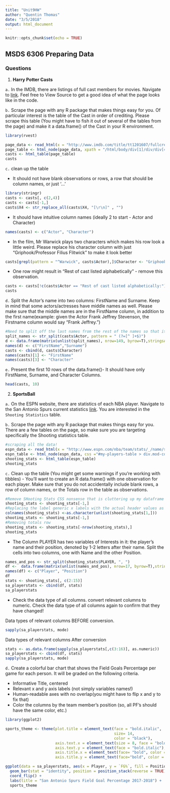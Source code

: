 ```yaml
---
title: "Unit9HW"
author: "Quentin Thomas"
date: "3/5/2018"
output: html_document
---
```


```r
knitr::opts_chunk$set(echo = TRUE)
```

## MSDS 6306 Preparing Data

### Questions

1. **Harry Potter Casts**


`a.` In the IMDB, there are listings of full cast members for movies. Navigate to [link](http://www.imdb.com/title/tt1201607/fullcredits?ref_=tt_ql_1). Feel free to View Source to get a good idea of what the page looks
like in the code.

`b.` Scrape the page with any R package that makes things easy for you. Of particular interest is the table of the Cast in order of
crediting. Please scrape this table (You might have to fish it out of several of the tables from the page) and make it a data.frame() of the Cast in your R environment.

```r
library(rvest)

page_data <- read_html(x = "http://www.imdb.com/title/tt1201607/fullcredits?ref_=tt_ql_1")
page_table <- html_node(page_data, xpath = "/html/body/div[1]/div/div[4]/div[3]/div[1]/div[1]/div[2]/table[3]")
casts <- html_table(page_table)
casts
```

`c.` clean up the table

- It should not have blank observations or rows, a row that should be column names, or just '...'

```r
library(stringr)
casts <- casts[, c(2,4)]
casts <- casts[-1,]
casts$X4 <- str_replace_all(casts$X4, "[\r\n]" , "")
```

- It should have intuitive column names (ideally 2 to start - Actor and Character)
```r
names(casts) <- c("Actor", "Character")
```

- In the film, Mr Warwick plays two characters which makes his row look a little weird. Please replace his character column with just
"Griphook/Professor Filius Flitwick" to make it look better

```r
casts[grepl(pattern = "^Warwick", casts$Actor),]$Character <- "Griphook/Professor Filius Flitwick"
```

- One row might result in "Rest of cast listed alphabetically" - remove this observation.

```r
casts <- casts[!c(casts$Actor == "Rest of cast listed alphabetically:"),]
casts
```

`d.` Split the Actor's name into two columns: FirstName and Surname. Keep in mind that some actors/actresses have middle names as well. Please make sure that the middle names are in the FirstName column, in addition to the first name(example: given the Actor Frank Jeffrey Stevenson, the Firstname column would say "Frank Jeffrey.")


```r
#Need to split off the last names from the rest of the names so that it will also include middle names if they have it.
split_names <- str_split(casts$Actor, pattern = " (?=[^ ]+$)")
d <- data.frame(matrix(unlist(split_names), nrow=149, byrow=T),stringsAsFactors=FALSE)
names(d) <- c("FirstName","Surname")
casts <- cbind(d, casts$Character)
names(casts)[1] <- "FirstName"
names(casts)[3] <- "Character"
```

`e.` Present the first 10 rows of the data.frame()- It should have only FirstName, Surname, and Character Columns.

```r
head(casts, 10)
```

2. **SportsBall**

`a.` On the ESPN website, there are statistics of each NBA player. Navigate to the San Antonio Spurs current statistics [link](http://www.espn.com/nba/team/stats/_/name/sa/san-antonio-spurs). You are interested in the `Shooting Statistics` table.

`b.` Scrape the page with any R package that makes things easy for you. There are a few tables on the page, so make sure you are targeting specifically the Shooting
statistics table.
```r
#scraping all the data!
espn_data <- read_html(x = "http://www.espn.com/nba/team/stats/_/name/sa/san-antonio-spurs")
espn_table <- html_node(espn_data, css ="#my-players-table > div.mod-container.mod-table > div:nth-child(3) > table")
shooting_stats <- html_table(espn_table)
shooting_stats
```

`c.` Clean up the table (You might get some warnings if you're working with tibbles)
- You'll want to create an R data.frame() with one observation for each player. Make sure that you do not accidentally include blank rows, a row of column
names, or the Totals row in the table as observations.

```r
#Remove SHooting Stats CSS nonsense that is cluttering up my dataframe
shooting_stats <- shooting_stats[-1,]
#Replacing the label generic x labels with the actual header values as the column names
colnames(shooting_stats) <-as.character(unlist(shooting_stats[1,]))
shooting_stats <- shooting_stats[-1,]
#Removing totals row
shooting_stats <- shooting_stats[-nrow(shooting_stats),]
shooting_stats
```


- The Column PLAYER has two variables of Interests in it: the player's name and their position, denoted by 1-2 letters after their name. Split the cells into
two columns, one with Name and the other Position.

```r
names_and_pos <- str_split(shooting_stats$PLAYER, ", ")
df <-  data.frame(matrix(unlist(names_and_pos), nrow=17, byrow=T),stringsAsFactors=FALSE)
names(df) <- c("Player", "Position")
df
stats <- shooting_stats[, c(2:15)]
sa_playerstats <- cbind(df, stats)
sa_playerstats
```

- Check the data type of all columns. convert relevant columns to numeric. Check the data type of all columns again to confirm that they have changed!

Data types of relevant columns BEFORE conversion.
```r
sapply(sa_playerstats, mode)
```


Data types of relevant columns After conversion

```r
stats <- as.data.frame(sapply(sa_playerstats[,c(3:16)], as.numeric))
sa_playerstats <- cbind(df, stats)
sapply(sa_playerstats, mode)
```

`d.` Create a colorful bar chart that shows the Field Goals Percentage per game for each person. It will be graded on the following criteria.

- Informative Title, centered
- Relevant x and y axis labels (not simply variables names!)
- Human-readable axes with no overlap(you might have to flip x and y to fix that)
- Color the columns by the team member's position (so, all PF's should have the same color, etc.)

```r
library(ggplot2)

sports_theme <- theme(plot.title = element_text(face = "bold.italic",
                                                size= 14,
                                                color = "black"),
                      axis.text.x = element_text(size = 8, face = "bold.italic"),
                      axis.text.y = element_text(face = "bold.italic"),
                      axis.title.x = element_text(face= "bold", color = "black", size = 14),
                      axis.title.y = element_text(face="bold", color = "black", size = 14))

ggplot(data = sa_playerstats, aes(x = Player, y = `FG%`, fill = Position)) +
  geom_bar(stat = "identity", position = position_stack(reverse = TRUE)) +
  coord_flip() +
  labs(title = "San Antonio Spurs Field Goal Percentage 2017-2018") +
  sports_theme


```